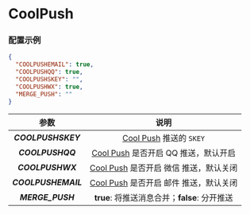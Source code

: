 
<Cards>
  <Card
    title="BARK"
    href="/settings/notify/bark"
  />
  <Card
    title="CoolPush"
    href="/settings/notify/coolpush"
  />
  <Card
    title="钉钉"
    href="/settings/notify/dingtalk"
  />
  <Card
    title="飞书"
    href="/settings/notify/feishu"
  />
  <Card
    title="PushPlus"
    href="/settings/notify/pushplus"
  />
  <Card
    title="Qmsg 酱"
    href="/settings/notify/qmsg"
  />
  <Card
    title="企业微信应用消息"
    href="/settings/notify/qywx"
  />
  <Card
    title="企业微信群机器人"
    href="/settings/notify/qywxrobot"
  />
  <Card
    title="Server 酱"
    href="/settings/notify/server"
  />
  <Card
    title="Telegram"
    href="/settings/notify/telegram"
  />
  <Card
    title="Server 酱 TURBO"
    href="/settings/notify/turbo"
  />
  <Card
    title="Ntfy"
    href="/settings/notify/ntfy"
  />
  <Card
    title="Gotify"
    href="/settings/notify/gotify"
  />
</Cards>

# CoolPush

### 配置示例

```json filename="config.json" copy
{
  "COOLPUSHEMAIL": true,
  "COOLPUSHQQ": true,
  "COOLPUSHSKEY": "",
  "COOLPUSHWX": true,
  "MERGE_PUSH": ""
}
```

|        参数         |                              说明                               |
| :-----------------: | :-------------------------------------------------------------: |
| _**COOLPUSHSKEY**_  |        [Cool Push](https://cp.xuthus.cc/) 推送的 `SKEY`         |
|  _**COOLPUSHQQ**_   |  [Cool Push](https://cp.xuthus.cc/) 是否开启 QQ 推送，默认开启  |
|  _**COOLPUSHWX**_   | [Cool Push](https://cp.xuthus.cc/) 是否开启 微信 推送，默认关闭 |
| _**COOLPUSHEMAIL**_ | [Cool Push](https://cp.xuthus.cc/) 是否开启 邮件 推送，默认关闭 |
|  _**MERGE_PUSH**_   |          **true**: 将推送消息合并；**false**: 分开推送          |
